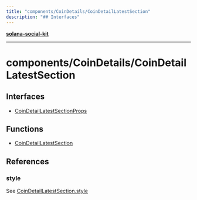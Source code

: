 ```yaml
---
title: "components/CoinDetails/CoinDetailLatestSection"
description: "## Interfaces"
---
```


[**solana-social-kit**](../../../README.mdx)

***

# components/CoinDetails/CoinDetailLatestSection

## Interfaces

- [CoinDetailLatestSectionProps](interfaces/CoinDetailLatestSectionProps.mdx)

## Functions

- [CoinDetailLatestSection](functions/CoinDetailLatestSection.mdx)

## References

### style

See [CoinDetailLatestSection.style](../CoinDetailLatestSection.style/README.mdx)

